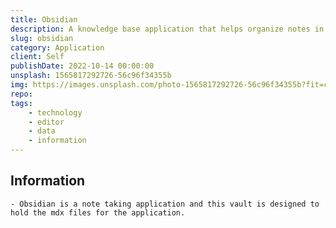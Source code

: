 ```yaml
---
title: Obsidian
description: A knowledge base application that helps organize notes in a markdown style format.
slug: obsidian
category: Application
client: Self
publishDate: 2022-10-14 00:00:00
unsplash: 1565817292726-56c96f34355b
img: https://images.unsplash.com/photo-1565817292726-56c96f34355b?fit=crop&w=1400&h=700&q=75
repo:
tags:
    - technology
    - editor
    - data
    - information
---
```


## Information

    - Obsidian is a note taking application and this vault is designed to hold the mdx files for the application.